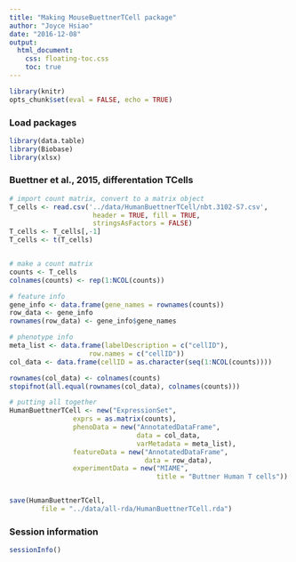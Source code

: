 ```yaml
---
title: "Making MouseBuettnerTCell package"
author: "Joyce Hsiao"
date: "2016-12-08"
output:
  html_document:
    css: floating-toc.css
    toc: true
---
```



```r
library(knitr)
opts_chunk$set(eval = FALSE, echo = TRUE)
```


### Load packages

```r
library(data.table)
library(Biobase)
library(xlsx)
```


### Buettner et al., 2015, differentation TCells


```r
# import count matrix, convert to a matrix object
T_cells <- read.csv('../data/HumanBuettnerTCell/nbt.3102-S7.csv', 
                     header = TRUE, fill = TRUE,
                     stringsAsFactors = FALSE)
T_cells <- T_cells[,-1]
T_cells <- t(T_cells)


# make a count matrix
counts <- T_cells
colnames(counts) <- rep(1:NCOL(counts))

# feature info
gene_info <- data.frame(gene_names = rownames(counts))
row_data <- gene_info
rownames(row_data) <- gene_info$gene_names

# phenotype info
meta_list <- data.frame(labelDescription = c("cellID"),
                    row.names = c("cellID"))
col_data <- data.frame(cellID = as.character(seq(1:NCOL(counts))))

rownames(col_data) <- colnames(counts)
stopifnot(all.equal(rownames(col_data), colnames(counts)))

# putting all together
HumanBuettnerTCell <- new("ExpressionSet",
                exprs = as.matrix(counts),
                phenoData = new("AnnotatedDataFrame",
                                data = col_data,
                                varMetadata = meta_list),
                featureData = new("AnnotatedDataFrame",
                                  data = row_data),
                experimentData = new("MIAME",
                                     title = "Buttner Human T cells"))


save(HumanBuettnerTCell,
        file = "../data/all-rda/HumanBuettnerTCell.rda")
```



### Session information

```r
sessionInfo()
```


